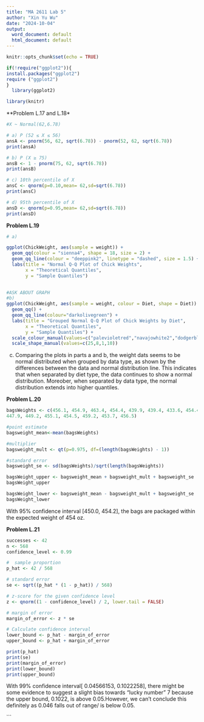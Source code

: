 ---
title: "MA 2611 Lab 5"
author: "Xin Yu Wu"
date: "2024-10-04"
output:
  word_document: default
  html_document: default
---

```{r setup, include=FALSE}
knitr::opts_chunk$set(echo = TRUE)

if(!require("ggplot2")){
install.packages("ggplot2")
require ("ggplot2")
}
  library(ggplot2)

library(knitr)
```

**Problem L.17 and L.18*

```{r}
#X ~ Normal(62,6.78)

# a) P (52 ≤ X ≤ 56)
ansA <- pnorm(56, 62, sqrt(6.78)) - pnorm(52, 62, sqrt(6.78))
print(ansA)

# b) P (X ≥ 75)
ansB <- 1 - pnorm(75, 62, sqrt(6.78))
print(ansB)

# c) 10th percentile of X
ansC <- qnorm(p=0.10,mean= 62,sd=sqrt(6.78))
print(ansC)

# d) 95th percentile of X
ansD <- qnorm(p=0.95,mean= 62,sd=sqrt(6.78))
print(ansD)

```
**Problem L.19**
```{r}
# a)

ggplot(ChickWeight, aes(sample = weight)) +
  geom_qq(colour = "sienna4", shape = 18, size = 2) +
  geom_qq_line(colour = "deeppink2", linetype = "dashed", size = 1.5) +
  labs(title = "Normal Q-Q Plot of Chick Weights", 
       x = "Theoretical Quantiles",
       y = "Sample Quantiles")
  


```
```{r}
#ASK ABOUT GRAPH 
#b)
ggplot(ChickWeight, aes(sample = weight, colour = Diet, shape = Diet)) +
  geom_qq() +
  geom_qq_line(colour="darkolivegreen") +
  labs(title = "Grouped Normal Q-Q Plot of Chick Weights by Diet", 
       x = "Theoretical Quantiles",
       y = "Sample Quantiles") + 
  scale_colour_manual(values=c("palevioletred","navajowhite2","dodgerblue","mediumspringgreen")) +
  scale_shape_manual(values=c(25,8,1,10))


```
c) Comparing the plots in parts a and b, the weight dats seems to be normal distributed when grouped by data type, as shown by the differences between the data and normal distribution line. This indicates that when separated by diet type, the data continues to show a normal distribution. Moreober, when separated by data type, the normal distribution extends into higher quantiles.

**Problem L.20**
```{r}

bagsWeights <- c(456.1, 454.9, 463.4, 454.4, 439.9, 439.4, 433.6, 454.4, 441.2, 451.7, 451.1, 454.1, 449.7, 450.1, 449.6, 449.8, 448.2, 451.5,
447.9, 449.2, 455.1, 454.5, 459.2, 453.7, 456.5)

#point estimate
bagsweight_mean<-mean(bagsWeights) 

#multiplier
bagsweight_mult <- qt(p=0.975, df=(length(bagsWeights) - 1))

#standard error
bagsweight_se <- sd(bagsWeights)/sqrt(length(bagsWeights))

bagsWeight_upper <- bagsweight_mean + bagsweight_mult + bagsweight_se
bagsWeight_upper

bagsWeight_lower <- bagsweight_mean - bagsweight_mult + bagsweight_se
bagsWeight_lower

```
With 95% confidence interval [450.0, 454.2], the bags are packaged within the expected weight of 454 oz. 

**Problem L.21**
```{r}

successes <- 42  
n <- 568          
confidence_level <- 0.99 

#  sample proportion
p_hat <- 42 / 568

# standard error
se <- sqrt((p_hat * (1 - p_hat)) / 568)

# z-score for the given confidence level
z <- qnorm((1 - confidence_level) / 2, lower.tail = FALSE)

# margin of error
margin_of_error <- z * se

# Calculate confidence interval
lower_bound <- p_hat - margin_of_error
upper_bound <- p_hat + margin_of_error

print(p_hat)
print(se)
print(margin_of_error)
print(lower_bound)
print(upper_bound)


```
With 99% confidence interval[ 0.04566153, 0.1022258], there might be some evidence to suggest a slight bias towards "lucky number" 7 because the upper bound, 0.1022, is above 0.05.However, we can't conclude this definitely as 0.046 falls out of range/ is below 0.05.


```

